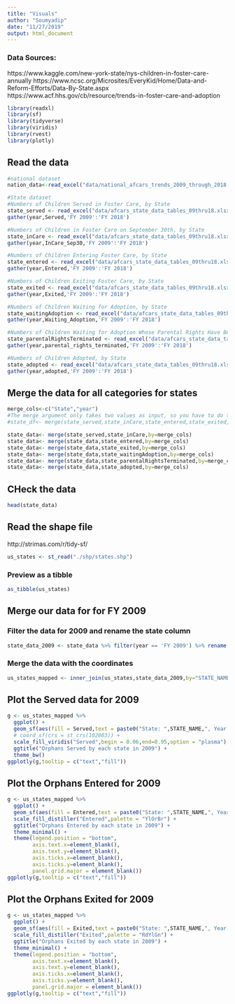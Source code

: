 ```yaml
---
title: "Visuals"
author: "Soumyadip"
date: "11/27/2019"
output: html_document
---
```

### Data Sources:
https://www.kaggle.com/new-york-state/nys-children-in-foster-care-annually
https://www.ncsc.org/Microsites/EveryKid/Home/Data-and-Reform-Efforts/Data-By-State.aspx
https://www.acf.hhs.gov/cb/resource/trends-in-foster-care-and-adoption

```r
library(readxl)
library(sf)
library(tidyverse)
library(viridis)
library(rvest)
library(plotly)
```

## Read the data
```r
#national dataset
nation_data<-read_excel("data/national_afcars_trends_2009_through_2018.xlsx",sheet="Data")

#State dataset
#Numbers of Children Served in Foster Care, by State
state_served <- read_excel("data/afcars_state_data_tables_09thru18.xlsx",range="Served!A8:K60") %>%
gather(year,Served,'FY 2009':'FY 2018')

#Numbers of Children in Foster Care on September 30th, by State
state_inCare <- read_excel("data/afcars_state_data_tables_09thru18.xlsx",range="In Care on September 30th!A8:K60") %>%
gather(year,InCare_Sep30,'FY 2009':'FY 2018')

#Numbers of Children Entering Foster Care, by State
state_entered <- read_excel("data/afcars_state_data_tables_09thru18.xlsx",range="Entered!A8:K60") %>%
gather(year,Entered,'FY 2009':'FY 2018')

#Numbers of Children Exiting Foster Care, by State
state_exited <- read_excel("data/afcars_state_data_tables_09thru18.xlsx",range="Exited!A8:K60") %>%
gather(year,Exited,'FY 2009':'FY 2018')

#Numbers of Children Waiting for Adoption, by State
state_waitingAdoption <- read_excel("data/afcars_state_data_tables_09thru18.xlsx",range="Waiting for Adoption!A8:K60") %>%
gather(year,Waiting_Adoption,'FY 2009':'FY 2018')

#Numbers of Children Waiting for Adoption Whose Parental Rights Have Been Terminated, by State
state_parentalRightsTerminated <- read_excel("data/afcars_state_data_tables_09thru18.xlsx",range="Parental Rights Terminated!A8:K60") %>%
gather(year,parental_rights_terminated,'FY 2009':'FY 2018')

#Numbers of Children Adopted, by State
state_adopted <- read_excel("data/afcars_state_data_tables_09thru18.xlsx",range="Adopted!A8:K60") %>%
gather(year,adopted,'FY 2009':'FY 2018')
```

## Merge the data for all categories for states
```r
merge_cols<-c("State","year")
#The merge argument only takes two values as input, so you have to do them separately:
#state_df<- merge(state_served,state_inCare,state_entered,state_exited,state_waitingAdoption,state_parentalRightsTerminated,state_adopted,by=c("State","year"))

state_data<- merge(state_served,state_inCare,by=merge_cols)
state_data<- merge(state_data,state_entered,by=merge_cols)
state_data<- merge(state_data,state_exited,by=merge_cols)
state_data<- merge(state_data,state_waitingAdoption,by=merge_cols)
state_data<- merge(state_data,state_parentalRightsTerminated,by=merge_cols)
state_data<- merge(state_data,state_adopted,by=merge_cols)
```

## CHeck the data
```r
head(state_data)
```

## Read the shape file
http://strimas.com/r/tidy-sf/
```r
us_states <- st_read("./shp/states.shp")
```


### Preview as a tibble
```r
as_tibble(us_states)
```

## Merge our data for for FY 2009
### Filter the data for 2009 and rename the state column
```r
state_data_2009 <- state_data %>% filter(year == 'FY 2009') %>% rename(STATE_NAME = State)
```
### Merge the data with the coordinates
```r
us_states_mapped <- inner_join(us_states,state_data_2009,by="STATE_NAME")
```


## Plot the Served data for 2009
```r
g <- us_states_mapped %>%
  ggplot() +
  geom_sf(aes(fill = Served,text = paste0("State: ",STATE_NAME,", Year : ", year))) +
  # coord_sf(crs = st_crs(102003)) +
  scale_fill_viridis("Served",begin = 0.06,end=0.95,option = "plasma") +
  ggtitle("Orphans Served by each state in 2009") +
  theme_bw()
ggplotly(g,tooltip = c("text","fill"))
```


## Plot the Orphans Entered for 2009
```r
g <- us_states_mapped %>%
  ggplot() +
  geom_sf(aes(fill = Entered,text = paste0("State: ",STATE_NAME,", Year : ", year))) +
  scale_fill_distiller("Entered",palette = "YlOrBr") +
  ggtitle("Orphans Entered by each state in 2009") +
  theme_minimal() +
  theme(legend.position = "bottom",
        axis.text.x=element_blank(),
        axis.text.y=element_blank(),
        axis.ticks.x=element_blank(),
        axis.ticks.y=element_blank(),
        panel.grid.major = element_blank())
ggplotly(g,tooltip = c("text","fill"))
```

## Plot the Orphans Exited for 2009
```r
g <- us_states_mapped %>%
  ggplot() +
  geom_sf(aes(fill = Exited,text = paste0("State: ",STATE_NAME,", Year : ", year))) +
  scale_fill_distiller("Exited",palette = "RdYlGn") +
  ggtitle("Orphans Exited by each state in 2009") +
  theme_minimal() +
  theme(legend.position = "bottom",
        axis.text.x=element_blank(),
        axis.text.y=element_blank(),
        axis.ticks.x=element_blank(),
        axis.ticks.y=element_blank(),
        panel.grid.major = element_blank())
ggplotly(g,tooltip = c("text","fill"))
```